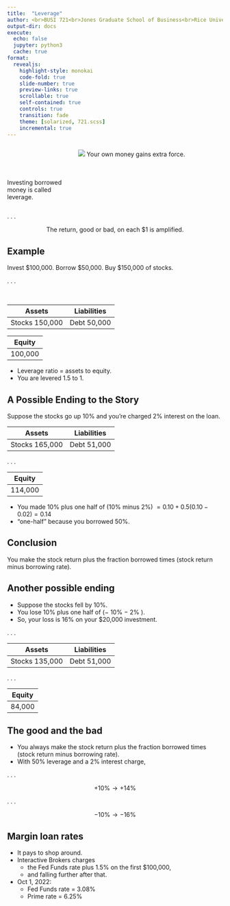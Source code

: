 ```yaml
---
title:  "Leverage"
author: <br>BUSI 721<br>Jones Graduate School of Business<br>Rice University<br><br>Kerry Back
output-dir: docs
execute:
  echo: false
  jupyter: python3
  cache: true
format: 
  revealjs:
    highlight-style: monokai
    code-fold: true
    slide-number: true
    preview-links: true
    scrollable: true
    self-contained: true
    controls: true
    transition: fade
    theme: [solarized, 721.scss]
    incremental: true
---
```


:::: {.columns}
::: {.column width="30%"}
<br><br><br><br>
Investing borrowed money is called leverage.

:::
::: {.column width="70%"} 
:::{.fragment .fade-up}
![](images/leverage.jpg)
Your own money gains extra force.
:::
:::
::::

. . .

<p align=center>
The return, good or bad, on each $1 is amplified.
</p>

## Example

Invest $100,000.  Borrow $50,000.  Buy $150,000 of stocks.

. . .

<br>

 Assets | Liabilities |
| ---    | ---         |
| Stocks 150,000  | Debt 50,000|

| Equity |
| ---    |
| 100,000


- Leverage ratio = assets to equity.
- You are levered 1.5 to 1.


## A Possible Ending to the Story

Suppose the stocks go up 10% and you're charged 2% interest on the loan.

 Assets | Liabilities |
| ---    | ---         |
| Stocks 165,000  | Debt 51,000|

. . .

| Equity |
| ---    |
| 114,000 |

- You made 10% plus one half of (10% minus 2%) $= 0.10 + 0.5(0.10-0.02) = 0.14$
- "one-half"  because you borrowed 50%.

## Conclusion

You make the stock return  plus the fraction borrowed times (stock return minus borrowing rate).

## Another possible ending

- Suppose the stocks fell by 10%.
- You lose 10% plus one half of ($-$ 10% $-$ 2% ).
- So, your loss is 16% on your $20,000 investment.

. . .

 Assets | Liabilities |
| ---    | ---         |
| Stocks 135,000  | Debt 51,000|

. . .

| Equity |
| ---    |
| 84,000 |

## The good and the bad

- You always make the stock return  plus the fraction borrowed times (stock return minus borrowing rate).
- With 50% leverage and a 2% interest charge, 

. . .

$$+10\text{%} \rightarrow +14\text{%}$$

. . .

$$-10\text{%} \rightarrow -16\text{%}$$


## Margin loan rates

- It pays to shop around.
- Interactive Brokers charges 
  - the Fed Funds rate plus 1.5% on the first $100,000, 
  - and falling further after that.
- Oct 1, 2022:
  - Fed Funds rate = 3.08%
  - Prime rate = 6.25%
 

